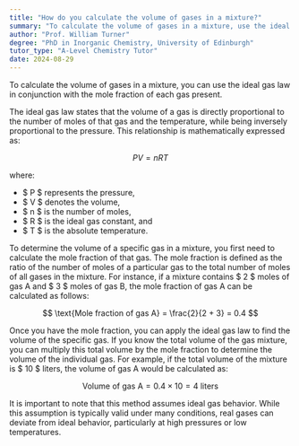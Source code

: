 ```yaml
---
title: "How do you calculate the volume of gases in a mixture?"
summary: "To calculate the volume of gases in a mixture, use the ideal gas law alongside the mole fraction of each gas involved."
author: "Prof. William Turner"
degree: "PhD in Inorganic Chemistry, University of Edinburgh"
tutor_type: "A-Level Chemistry Tutor"
date: 2024-08-29
---
```


To calculate the volume of gases in a mixture, you can use the ideal gas law in conjunction with the mole fraction of each gas present.

The ideal gas law states that the volume of a gas is directly proportional to the number of moles of that gas and the temperature, while being inversely proportional to the pressure. This relationship is mathematically expressed as:

$$
PV = nRT
$$

where:
- $ P $ represents the pressure,
- $ V $ denotes the volume,
- $ n $ is the number of moles,
- $ R $ is the ideal gas constant, and
- $ T $ is the absolute temperature.

To determine the volume of a specific gas in a mixture, you first need to calculate the mole fraction of that gas. The mole fraction is defined as the ratio of the number of moles of a particular gas to the total number of moles of all gases in the mixture. For instance, if a mixture contains $ 2 $ moles of gas A and $ 3 $ moles of gas B, the mole fraction of gas A can be calculated as follows:

$$
\text{Mole fraction of gas A} = \frac{2}{2 + 3} = 0.4
$$

Once you have the mole fraction, you can apply the ideal gas law to find the volume of the specific gas. If you know the total volume of the gas mixture, you can multiply this total volume by the mole fraction to determine the volume of the individual gas. For example, if the total volume of the mixture is $ 10 $ liters, the volume of gas A would be calculated as:

$$
\text{Volume of gas A} = 0.4 \times 10 = 4 \text{ liters}
$$

It is important to note that this method assumes ideal gas behavior. While this assumption is typically valid under many conditions, real gases can deviate from ideal behavior, particularly at high pressures or low temperatures.
    